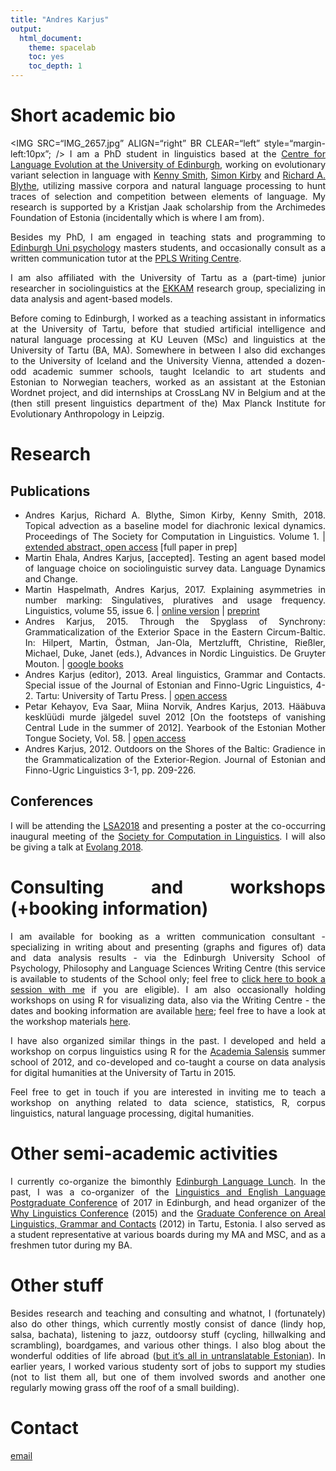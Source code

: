 ```yaml
---
title: "Andres Karjus"
output: 
  html_document: 
    theme: spacelab
    toc: yes
    toc_depth: 1
---
```


<style>
body {
text-align: justify}
</style>

# Short academic bio

<IMG SRC="IMG_2657.jpg" ALIGN="right" BR CLEAR="left" style="margin-left:10px"; /> 
I am a PhD student in linguistics based at the [Centre for Language Evolution at the University of Edinburgh](http://www.lel.ed.ac.uk/cle/), working on evolutionary variant selection in language with [Kenny Smith](http://www.lel.ed.ac.uk/~kenny), [Simon Kirby](http://www.lel.ed.ac.uk/~simon) and [Richard A. Blythe](http://www2.ph.ed.ac.uk/~rblythe3/), utilizing massive corpora and natural language processing to hunt traces of selection and competition between elements of language. My research is supported by a Kristjan Jaak scholarship from the Archimedes Foundation of Estonia (incidentally which is where I am from). 

Besides my PhD, I am engaged in teaching stats and programming to [Edinburgh Uni psychology](https://www.ed.ac.uk/ppls/psychology) masters students, and occasionally consult as a written communication tutor at the [PPLS Writing Centre](http://writingcentre.ppls.ed.ac.uk/). 

I am also affiliated with the University of Tartu as a (part-time) junior researcher in sociolinguistics at the [EKKAM](http://ekkam.ut.ee/en/) research group, specializing in data analysis and agent-based models.

Before coming to Edinburgh, I worked as a teaching assistant in informatics at the University of Tartu, before that studied artificial intelligence and natural language processing at KU Leuven (MSc) and linguistics at the University of Tartu (BA, MA). Somewhere in between I also did exchanges to the University of Iceland and the University Vienna, attended a dozen-odd academic summer schools, taught Icelandic to art students and Estonian to Norwegian teachers, worked as an assistant at the Estonian Wordnet project, and did internships at CrossLang NV in Belgium and at the (then still present linguistics department of the) Max Planck Institute for Evolutionary Anthropology in Leipzig.

# Research

## Publications

* Andres Karjus, Richard A. Blythe, Simon Kirby, Kenny Smith, 2018. Topical advection as a baseline model for diachronic lexical dynamics. Proceedings of The Society for Computation in Linguistics. Volume 1. | [extended abstract, open access](http://scholarworks.umass.edu/scil/) [full paper in prep]
* Martin Ehala, Andres Karjus, [accepted]. Testing an agent based model of language choice on sociolinguistic survey data. Language Dynamics and Change.
*	Martin Haspelmath, Andres Karjus, 2017. Explaining asymmetries in number marking: Singulatives, pluratives and usage frequency. Linguistics, volume 55, issue 6. | [online version](https://www.degruyter.com/view/j/ling.2017.55.issue-6/ling-2017-0026/ling-2017-0026.xml)  | [preprint](https://www.academia.edu/25032500/Explaining_asymmetries_in_number_marking_Singulatives_pluratives_and_usage_frequency)
*	Andres Karjus, 2015. Through the Spyglass of Synchrony: Grammaticalization of the Exterior Space in the Eastern Circum-Baltic. In: Hilpert, Martin, Östman, Jan-Ola, Mertzlufft, Christine, Rießler, Michael, Duke, Janet (eds.), Advances in Nordic Linguistics. De Gruyter Mouton.
| [google books](https://books.google.ee/books?id=BPheCAAAQBAJ)
*	Andres Karjus (editor), 2013. Areal linguistics, Grammar and Contacts. Special issue of the Journal of Estonian and Finno-Ugric Linguistics, 4-2. Tartu: University of Tartu Press. 
| [open access](http://jeful.ut.ee/index.php/JEFUL/issue/view/2013.4.2)
* Petar Kehayov, Eva Saar, Miina Norvik, Andres Karjus, 2013. Hääbuva kesklüüdi murde jälgedel suvel 2012 [On the footsteps of vanishing Central Lude in the summer of 2012]. Yearbook of the Estonian Mother Tongue Society, Vol. 58. | [open access](http://www.kirj.ee/public/ESA/2012/esa_58-2012-58-101.indd.pdf)
*	Andres Karjus, 2012. Outdoors on the Shores of the Baltic: Gradience in the Grammaticalization of the Exterior-Region. Journal of Estonian and Finno-Ugric Linguistics 3-1, pp. 209-226.

## Conferences

I will be attending the [LSA2018](https://www.linguisticsociety.org/event/lsa-2018-annual-meeting) and presenting a poster at the co-occurring inaugural meeting of the [Society for Computation in Linguistics](https://blogs.umass.edu/scil/scil-2018/). I will also be giving a talk at [Evolang 2018](http://evolang.cles.umk.pl).

# Consulting and workshops (+booking information)

I am available for booking as a written communication consultant - specializing in writing about and presenting (graphs and figures of) data and data analysis results - via the Edinburgh University School of Psychology, Philosophy and Language Sciences Writing Centre (this service is available to students of the School only; feel free to [click here to book a session with me](http://writingcentre.ppls.ed.ac.uk/appointments/) if you are eligible). I am also occasionally holding workshops on using R for visualizing data, also via the Writing Centre - the dates and booking information are available [here](http://writingcentre.ppls.ed.ac.uk/workshops/); feel free to have a look at the workshop materials [here](https://andreskarjus.github.io/artofthefigure/).

I have also organized similar things in the past. I developed and held a workshop on corpus linguistics using R for the [Academia Salensis](http://academiasalensis.org) summer school of 2012, and co-developed and co-taught a course on data analysis for digital humanities at the University of Tartu in 2015. 

Feel free to get in touch if you are interested in inviting me to teach a workshop on anything related to data science, statistics, R, corpus linguistics, natural language processing, digital humanities.

# Other semi-academic activities

I currently co-organize the bimonthly [Edinburgh Language Lunch](http://groups.inf.ed.ac.uk/langlunch/). In the past, I was a co-organizer of the [Linguistics and English Language Postgraduate Conference](http://www.lel.ed.ac.uk/~pgc/) of 2017 in Edinburgh, and head organizer of the [Why Linguistics Conference](http://whylinguistics.ut.ee) (2015) and the [Graduate Conference on Areal Linguistics, Grammar and Contacts](http://arealling.ut.ee) (2012) in Tartu, Estonia. I also served as a student representative at various boards during my MA and MSC, and as a freshmen tutor during my BA.


# Other stuff

Besides research and teaching and consulting and whatnot, I (fortunately) also do other things, which currently mostly consist of dance (lindy hop, salsa, bachata), listening to jazz, outdoorsy stuff (cycling, hillwalking and scrambling), boardgames, and various other things. I also blog about the wonderful oddities of life abroad ([but it's all in untranslatable Estonian](http://postkaartkaledooniast.blogspot.com)). In earlier years, I worked various studenty sort of jobs to support my studies (not to list them all, but one of them involved swords and another one regularly mowing grass off the roof of a small building).

# Contact

<a href="mailto:akarjus--at--sms.ed.ac.uk">email</a>

<br>
<br>
<br>



